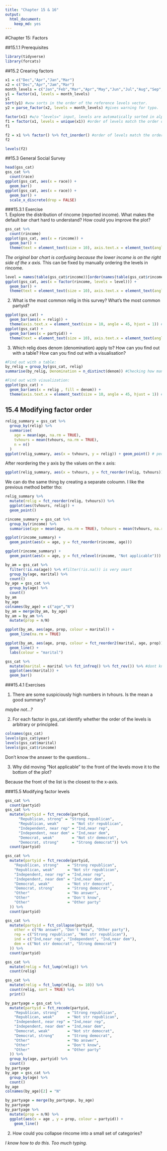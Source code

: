 ```yaml
---
title: "Chapter 15 & 16"
output: 
  html_document: 
    keep_md: yes
---
```


#Chapter 15: Factors  

##15.1.1 Prerequisites  
```r
library(tidyverse)
library(forcats)
```

##15.2 Crearing factors  
```r
x1 = c("Dec","Apr","Jan","Mar")
x2 = c("Dec","Apr","Jam","Mar")
month_levels = c("Jan","Feb","Mar","Apr","May","Jun","Jul","Aug","Sep","Oct","Nov","Dec")
y1 = factor(x1, levels = month_levels)
y1
sort(y1) #wow sorts in the order of the reference levels vector. 
y2 = parse_factor(x2, levels = month_levels) #gives warning for typo.
```

```r
factor(x1) #w/o "levels=" input, levels are automatically sorted in alphabetical order.
f1 = factor(x1, levels = unique(x1)) #order of levels match the order of first appearance in the dataset
f1

f2 = x1 %>% factor() %>% fct_inorder() #order of levels match the order of first appearance. 
f2

levels(f2)
```

##15.3 General Social Survey  
```r
head(gss_cat)
gss_cat %>%
  count(race)
ggplot(gss_cat, aes(x = race)) +
  geom_bar()
ggplot(gss_cat, aes(x = race)) +
  geom_bar() +
  scale_x_discrete(drop = FALSE)
```

###15.3.1 Exercise    
1. Explore the distribution of rincome (reported income). What makes the default bar chart hard to understand? How could you improve the plot?  

```r
gss_cat %>%
  count(rincome)
ggplot(gss_cat, aes(x = rincome)) +
  geom_bar() +
  theme(text = element_text(size = 10), axis.text.x = element_text(angle = 45, hjust = 1))
```

*The original bar chart is confusing because the lower income is on the right side of the x axis.* This can be fixed by manually ordering the levels in rincome.   

```r
level = names(table(gss_cat$rincome))[order(names(table(gss_cat$rincome)))]
ggplot(gss_cat, aes(x = factor(rincome, levels = level))) +
  geom_bar() +
  theme(text = element_text(size = 10), axis.text.x = element_text(angle = 45, hjust = 1))
```

2. What is the most common relig in this survey? What’s the most common partyid?  
 
```r
ggplot(gss_cat) +
  geom_bar(aes(x = relig)) +
  theme(axis.text.x = element_text(size = 10, angle = 45, hjust = 1)) #Protestant
ggplot(gss_cat) +
  geom_bar(aes(x = partyid)) +
  theme(text = element_text(size = 10), axis.text.x = element_text(angle = 45, hjust = 1)) #independent
```

3. Which relig does denom (denomination) apply to? How can you find out with a table? How can you find out with a visualisation?  
```r
#Find out with a table:
by_relig = group_by(gss_cat, relig)
summarise(by_relig, Denomination = n_distinct(denom)) #Checking how many demoninations are under each religion.

#Find out with visualization:
ggplot(gss_cat) +
  geom_bar(aes(x = relig , fill = denom)) +
  theme(axis.text.x = element_text(size = 10, angle = 45, hjust = 1)) # Christians and Protestants
```

## 15.4 Modifying factor order  

```r
relig_summary = gss_cat %>%
  group_by(relig) %>%
  summarise(
    age = mean(age, na.rm = TRUE),
    tvhours = mean(tvhours, na.rm = TRUE),
    n = n()
  )
ggplot(relig_summary, aes(x = tvhours, y = relig)) + geom_point() # people who don't knwo what their religions are tend to watch more TV...?
```

After reordering the y axis by the values on the x axis:  

```r
ggplot(relig_summary, aes(x = tvhours, y = fct_reorder(relig, tvhours))) + geom_point()
```

We can do the same thing by creating a separate coloumn. I like the previous method better tho:  

```r
relig_summary %>%
  mutate(relig = fct_reorder(relig, tvhours)) %>%
  ggplot(aes(tvhours, relig)) +
  geom_point()
```

```r
rincome_summary = gss_cat %>%
  group_by(rincome) %>%
  summarise(age = mean(age, na.rm = TRUE), tvhours = mean(tvhours, na.rm = TRUE), n = n())

ggplot(rincome_summary) +
  geom_point(aes(x = age, y = fct_reorder(rincome, age)))

ggplot(rincome_summary) +
  geom_point(aes(x = age, y = fct_relevel(rincome, "Not applicable"))) #put "Not applicable" at the front of the list. 
```

```r
by_am = gss_cat %>%
  filter(!is.na(age)) %>% #filter(!is.na()) is very smart
  group_by(age, marital) %>%
  count()
by_age = gss_cat %>%
  group_by(age) %>%
  count()
by_am
by_age
colnames(by_age) = c("age","N")
by_am = merge(by_am, by_age)
by_am = by_am %>%
  mutate(prop = n/N)

ggplot(by_am, aes(age, prop, colour = marital)) +
  geom_line(na.rm = TRUE)

ggplot(by_am, aes(age, prop, colour = fct_reorder2(marital, age, prop))) +
  geom_line() +
  labs(colour = "marital")

gss_cat %>%
  mutate(marital = marital %>% fct_infreq() %>% fct_rev()) %>% #dont know what really happened here but ok.
  ggplot(aes(marital)) +
  geom_bar()
```

###15.4.1 Exercises  

1. There are some suspiciously high numbers in tvhours. Is the mean a good summary?

*maybe not...?*

2. For each factor in gss_cat identify whether the order of the levels is arbitrary or principled.

```r
colnames(gss_cat)
levels(gss_cat$year)
levels(gss_cat$marital)
levels(gss_cat$rincome)
```

Don't know the answer to the questions...  

3. Why did moving “Not applicable” to the front of the levels move it to the bottom of the plot?  

Because the front of the list is the closest to the x-axis.  

###15.5 Modifying factor levels  

```r
gss_cat %>%
  count(partyid)
gss_cat %>%
  mutate(partyid = fct_recode(partyid,
      "Republican, strong" = "Strong republican",
      "Republican, weak"      = "Not str republican",
      "Independent, near rep" = "Ind,near rep",
      "Independent, near dem" = "Ind,near dem",
      "Democrat, weak"        = "Not str democrat",
      "Democrat, strong"      = "Strong democrat")) %>%
  count(partyid)

gss_cat %>%
  mutate(partyid = fct_recode(partyid,
    "Republican, strong"    = "Strong republican",
    "Republican, weak"      = "Not str republican",
    "Independent, near rep" = "Ind,near rep",
    "Independent, near dem" = "Ind,near dem",
    "Democrat, weak"        = "Not str democrat",
    "Democrat, strong"      = "Strong democrat",
    "Other"                 = "No answer",
    "Other"                 = "Don't know",
    "Other"                 = "Other party"
  )) %>%
  count(partyid)
```

```r
gss_cat %>%
  mutate(partyid = fct_collapse(partyid,
    other = c("No answer", "Don't know", "Other party"),
    rep = c("Strong republican", "Not str republican"),
    ind = c("Ind,near rep", "Independent", "Ind,near dem"),
    dem = c("Not str democrat", "Strong democrat")
  )) %>%
  count(partyid)
```

```r
gss_cat %>%
  mutate(relig = fct_lump(relig)) %>%
  count(relig)
```

```r
gss_cat %>%
  mutate(relig = fct_lump(relig, n= 10)) %>%
  count(relig, sort = TRUE) %>%
  print()
```

```r
by_partyage = gss_cat %>%
  mutate(partyid = fct_recode(partyid,
    "Republican, strong"    = "Strong republican",
    "Republican, weak"      = "Not str republican",
    "Independent, near rep" = "Ind,near rep",
    "Independent, near dem" = "Ind,near dem",
    "Democrat, weak"        = "Not str democrat",
    "Democrat, strong"      = "Strong democrat",
    "Other"                 = "No answer",
    "Other"                 = "Don't know",
    "Other"                 = "Other party"
  )) %>%
  group_by(age, partyid) %>%
  count()
by_partyage
by_age = gss_cat %>%
  group_by(age) %>%
  count()
by_age
colnames(by_age)[2] = "N"

by_partyage = merge(by_partyage, by_age)
by_partyage
by_partyage %>%
  mutate(prop = n/N) %>%
  ggplot(aes(x = age , y = prop, colour = partyid)) +
    geom_line()
```

2. How could you collapse rincome into a small set of categories?

*I know how to do this. Too much typing.*


